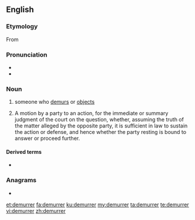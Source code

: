 ==English==

===Etymology===
From {{etyl|xno|en}}

===Pronunciation===
* {{IPA|/dɛmjɜːrə(r)/|lang=en}}
* {{rhymes|ɜːrə(r)|lang=en}}

===Noun===
{{en-noun}}

# someone who [[demur]]s or [[object]]s
# {{lb|en|legal}} A motion by a party to an action, for the immediate or summary judgment of the court on the question, whether, assuming the truth of the matter alleged by the opposite party, it is sufficient in law to sustain the action or defense, and hence whether the party resting is bound to answer or proceed further.

====Derived terms====
* {{l|en|demurrer to evidence}}

===Anagrams===
* {{l|en|murderer}}

[[et:demurrer]]
[[fa:demurrer]]
[[ku:demurrer]]
[[my:demurrer]]
[[ta:demurrer]]
[[te:demurrer]]
[[vi:demurrer]]
[[zh:demurrer]]